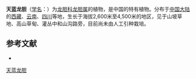 {{Speciesbox
| name = 天蓝龙胆
| status = 
| status_system = 
| image =
| genus = Gentiana
| species = caelestis
| authority = (Marq.) H. Smith
}}

'''天蓝龙胆'''（[[学名|学名]]：{{lang|la|''Gentiana caelestis''}}）为[[龙胆科|龙胆科]][[龙胆属|龙胆属]]的植物，是中国的特有植物。分布于[[中国大陆|中国大陆]]的[[西藏|西藏]]、[[云南|云南]]、[[四川|四川]]等地，生长于海拔2,600米至4,500米的地区，见于山坡草地、高山草甸、灌丛中和山沟路旁，目前尚未由人工引种栽培。

== 参考文献 ==
<div class="references-small">
* {{cite web| url =http://www.bioinfo.cn/db05/KmzwSpecies.php?action=view&id=9493| title =天蓝龙胆| work =《中国高等植物数据库全库》| publisher =中国科学院微生物研究所| author =昆明植物研究所| accessdate =2009-02-24| deadurl =yes| archiveurl =https://web.archive.org/web/20160305000100/http://www.bioinfo.cn/db05/KmzwSpecies.php?action=view&id=9493| archivedate =2016-03-05}}
</div>
{{Taxonbar|from=Q10940693}}

[[Category:龙胆属|天蓝龙胆]]


{{植物小作品}}